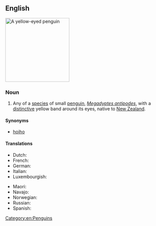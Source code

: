 ==English==
[[Image:MegadyptesAntipodes.jpg|200px|thumb|right|A yellow-eyed penguin]]
{{wikipedia}}
{{wikispecies|Megadyptes antipodes}}

===Noun===
{{en-noun|head=[[yellow]]-[[eyed]] [[penguin]]}}

# Any of a [[species]] of small [[penguin]], ''[[Megadyptes antipodes]]'', with a [[distinctive]] yellow band around its eyes, native to [[New Zealand]].

====Synonyms====
* [[hoiho]]

====Translations====
{{trans-top|Penguin}}
* Dutch: {{t|nl|geeloogpinguïn|m}}
* French: {{t+|fr|manchot antipode|m}}
* German: {{t|de|Gelbaugenpinguin|m}}
* Italian: {{t|it|penguino degli antipodi|m}}
* Luxembourgish: {{t|lb|gielapinguin}}
{{trans-mid}}
* Maori: {{t|mi|hoiho}}
* Navajo: {{t|nv|tsídii naʼałkʼaiʼí binááłtsooígíí}}
* Norwegian: {{t|no|guløyepingvin}}
* Russian: {{t|ru|желтогла́зый пингви́н|m}}
* Spanish: {{t|es|pingüino ojigualdo|m}}
{{trans-bottom}}

[[Category:en:Penguins]]